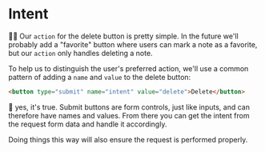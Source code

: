# Intent

<EpicVideo url="https://www.epicweb.dev/workshops/full-stack-foundations/mutations/handling-multiple-actions-in-a-single-action-function" />

👨‍💼 Our `action` for the delete button is pretty simple. In the future we'll
probably add a "favorite" button where users can mark a note as a favorite, but
our `action` only handles deleting a note.

To help us to distinguish the user's preferred action, we'll use a common
pattern of adding a `name` and `value` to the delete button:

```html
<button type="submit" name="intent" value="delete">Delete</button>
```

🤯 yes, it's true. Submit buttons are form controls, just like inputs, and can
therefore have names and values. From there you can get the intent from the
request form data and handle it accordingly.

Doing things this way will also ensure the request is performed properly.

